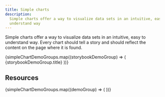 ```yaml
---
title: Simple charts
description:
  Simple charts offer a way to visualize data sets in an intuitive, easy to
  understand way
---
```


<PageDescription>

Simple charts offer a way to visualize data sets in an intuitive, easy to
understand way. Every chart should tell a story and should reflect the content
on the page where it is found.

</PageDescription>

<AnchorLinks>
  {simpleChartDemoGroups.map((storybookDemoGroup) => (
    <AnchorLink>{storybookDemoGroup.title}</AnchorLink>
  ))}
</AnchorLinks>

## Resources

<Row className="resource-card-group">
  <Column colMd={4} colLg={4} noGutterSm>
    <ResourceCard
      subTitle="Carbon Charts demo site"
      href="https://carbon-design-system.github.io/carbon-charts/"
    >
      <MdxIcon name="storybook" />
    </ResourceCard>
  </Column>
</Row>

<div>
  {simpleChartDemoGroups.map((demoGroup) => (
    <ChartDemoGroup demoGroup={demoGroup} />
  ))}
</div>
